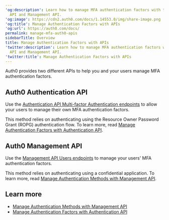 ---
'og:description': Learn how to manage MFA authentication factors with the Authentication
  API and Management API.
'og:image': https://cdn2.auth0.com/docs/1.14553.0/img/share-image.png
'og:title': Manage Authentication Factors with APIs
'og:url': https://auth0.com/docs/
permalink: manage-mfa-auth0-apis
sidebarTitle: Overview
title: Manage Authentication Factors with APIs
'twitter:description': Learn how to manage MFA authentication factors with the Authentication
  API and Management API.
'twitter:title': Manage Authentication Factors with APIs
---
Auth0 provides two different APIs to help you and your users manage <Tooltip tip="Multi-factor authentication (MFA): User authentication process that uses a factor in addition to username and password such as a code via SMS." cta="View Glossary" href="/docs/glossary?term=MFA">MFA</Tooltip> authentication factors.

## Auth0 Authentication API

Use the [Authentication API Multi-factor Authentication endpoints](https://auth0.com/docs/api/authentication#multi-factor-authentication) to allow your users to manage their own MFA authentication factors.

This method relies on authenticating using the <Tooltip tip="Resource Owner: Entity (such as a user or application) capable of granting access to a protected resource." cta="View Glossary" href="/docs/glossary?term=Resource+Owner">Resource Owner</Tooltip> Password Grant (ROPG) authentication flow. To learn more, read [Manage Authentication Factors with Authentication API](/docs/secure/multi-factor-authentication/manage-mfa-auth0-apis/manage-authenticator-factors-mfa-api).

## Auth0 Management API

Use the [Management API Users endpoints](https://auth0.com/docs/api/management/v2) to manage your users' MFA authentication factors.

This method relies on authenticating using a confidential application. To learn more, read [Manage Authentication Methods with Management API](/docs/secure/multi-factor-authentication/manage-mfa-auth0-apis/manage-authentication-methods-with-management-api).

## Learn more

* [Manage Authentication Methods with Management API](/docs/secure/multi-factor-authentication/manage-mfa-auth0-apis/manage-authentication-methods-with-management-api)
* [Manage Authentication Factors with Authentication API](/docs/secure/multi-factor-authentication/manage-mfa-auth0-apis/manage-authenticator-factors-mfa-api)
